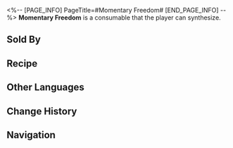 <%-- [PAGE_INFO]
PageTitle=#Momentary Freedom#
[END_PAGE_INFO] --%>
{{Consumable Infobox
|id          = 401028
|image       = Item Momentary Freedom.png
|type        = Attack Consumables
|rarity      = 2
|effect      = Upon use, increases all allies' Max HP by 15% plus 100 Max HP for the next battle.
|description = As the airship traverses the sky, leaving behind a trail of clouds, the IPC's pursuers disappear from sight. You exchange a high-five with your companions, feeling liberated from any constraints...<br />However, this is not the end. The looming threat of prison remains. It may be ten years or a hundred, but eventually, you will return to it.
|effectType  = 
|effectType2 = 
|effectType3 = 
|recipe      = {{cx|Source missing}}
|source1     = [[Omni-Synthesizer]]
|source2     = [[Dreamscape Sales Store]]
|source3     = 
}}
{{Description|''"Until then, let's savor our freedom to the fullest."''}}
'''Momentary Freedom''' is a consumable that the player can synthesize.

==Sold By==
{{Shop Availability}}

==Recipe==
{{Recipe
|type       = Synthesis
|group      = Consumable
|Old Molar  = 2
|Rusty Gear = 2
|sort       = Old Molar;Rusty Gear
}}

==Other Languages==
{{Other Languages
|en   = Momentary Freedom
|zhs  = 片刻自由
|zht  = 片刻自由
|ja   = 一時の自由
|ko   = 잠깐의 자유
|es   = Libertad momentánea
|fr   = Moment de liberté
|ru   = Момент свободы
|th   = อิสรภาพชั่วขณะ
|vi   = Tự Do Trong Khoảnh Khắc
|de   = Moment der Freiheit
|id   = Momentary Freedom
|pt   = Liberdade Momentânea
}}

==Change History==
{{Change History|2.0}}

==Navigation==
{{Consumable Navbox}}
